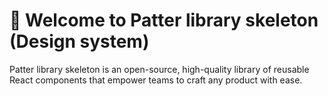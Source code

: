 
<Meta title='Overview/Intro' />

# 👋 Welcome to Patter library skeleton (Design system)

Patter library skeleton is an open-source, high-quality library of reusable React components that empower teams to craft any product with ease.

<br />
<br />
